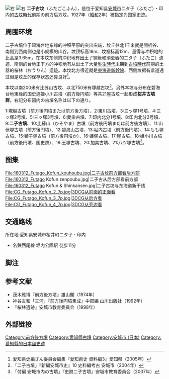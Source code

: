 [[File:CG_Futago_Kofun_1_7p.jpg|右]]
[[File:770918_Sakurai_Kofun_gun.jpg|右]]
'''二子古坟'''（ふたごこふん），是位于爱知县[[安城市_(日本)|安城市]]二タ子（ふたご）・印内的[[古坟时代|古坟時代]]前期の前方后方坟。1927年（[[昭和|昭和]]2年）被指定为国家史迹。

== 周围环境 ==
二子古墳位于碧海台地东缘的冲积平原的突出突端，坟丘往北1千米就是開析谷、南侧到西南侧也是小规模的山谷。坟顶标高18m、坟裾标高12m、量得与冲积地的比高是3.65m。在本坟东侧的冲积地有出土了铜簇和須恵器的二タ子（ふたご）遗迹、南侧的台地正下方的冲积地有从出土了大量[[彌生時代|弥生時代]]末期到[[古坟时代|古墳時代]]前期的土器的桜林（おうりん）遗迹。本坟北方很近就是[[東海道新幹線|東海道新幹線]]、西侧坟裾有県道通过但是坟丘的保存状态还算良好<ref name="愛知県史3">愛知県史編さん委員会編集『愛知県史 資料編3』愛知県（2005年）</ref>。

本坟以南200米有比苏山古坟、以北750米有塚越古坟<ref name="新安城史">「二子古墳」『新編安城市史』10 史料編考古 安城市（2004年）</ref>。另外本坟与分布在碧海台地東缘的国史迹姫小川古墳（前方後円墳）等共21座古坟一起形成'''桜井古墳群'''。右記分布図内の古墳名称は以下の通り。

1:塚越古墳（前方後円墳または前方後方墳）、2:東川古墳、3:三ッ塚1号墳、4:三ッ塚2号墳、5:三ッ塚3号墳、6:愛染古墳、7:印内北分1号墳、8:印内北分2号墳、9:'''二子古墳'''、10:比蘇山（ひそやま）古墳（前方後円墳または前方後方墳）、11:山伏塚古墳（前方後円墳）、12:碧海山古墳、13:堀内古墳（前方後円墳）、14:もも塚古墳、15:獅子塚古墳（前方後円墳か）、16:姫塚古墳、17:崖古墳、18:姫小川古墳（前方後円墳、国史跡）、19:王塚古墳、20:加美古墳、21:八ツ塚古墳<ref name="付編">「付編 安城市内の古墳」『史跡二子古墳』安城市教育委員会（2007年）</ref>。

== 图集 ==
<gallery>
File:160312_Futago_Kofun_kouhoubu.jpg|二子古坟前方部看后方部
File:160312_Futago Kofun zenpoubu.jpg|二子古从后方部看前方部
File:160312_Futago Kofun & Shinkansen.jpg|二子古坟与东海道新干线
File:CG_Futago_Kofun_2_7p.jpg|3DCG从前面的正面看
File:CG_Futago_Kofun_3_7p.jpg|3DCG从后方看
File:CG_Futago_Kofun_4_7p.jpg|3DCG从旁边看
</gallery>

== 交通路线 ==
所在地:愛知県安城市桜井町二タ子・印内
* 名鉄西尾線 堀内公園駅 徒歩11分

== 脚注 ==
{{Reflist}}

== 参考文献 ==
* 茂木雅博『前方後方墳』雄山閣（1974年）
* 神谷友和「三河」『前方後円墳集成』中部編 山川出版社（1992年）
* 『桜林遺跡』安城市教育委員会（1998年）

== 外部链接 ==

[[Category:前方後方墳|Category:前方後方墳]]
[[Category:愛知縣古墳|Category:愛知縣古墳]]
[[Category:安城市_(日本)|Category:安城市 (日本)]]
[[Category:愛知縣的日本國史跡|Category:愛知縣的日本國史跡]]